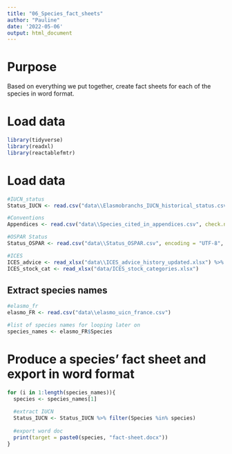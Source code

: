 ```yaml
---
title: "06_Species_fact_sheets"
author: "Pauline"
date: '2022-05-06'
output: html_document
---
```

# Purpose
Based on everything we put together, create fact sheets for each of the species in word format.

# Load data
```r
library(tidyverse)
library(readxl)
library(reactablefmtr)
```

# Load data
```r
#IUCN_status
Status_IUCN <- read.csv("data\\Elasmobranchs_IUCN_historical_status.csv", encoding = "UTF-8",check.names = F)

#Conventions
Appendices <- read.csv("data\\Species_cited_in_appendices.csv", check.names = F)

#OSPAR Status
Status_OSPAR <- read.csv("data\\Status_OSPAR.csv", encoding = "UTF-8", check.names = F) #to have symbols

#ICES
ICES_advice <- read_xlsx("data\\ICES_advice_history_updated.xlsx") %>% rename(Species = 'Species')
ICES_stock_cat <- read_xlsx("data/ICES_stock_categories.xlsx")
```

## Extract species names
```r
#elasmo_fr
elasmo_FR <- read.csv("data\\elasmo_uicn_france.csv")

#list of species names for looping later on
species_names <- elasmo_FR$Species
```

# Produce a species' fact sheet and export in word format
```r
for (i in 1:length(species_names)){
  species <- species_names[1]
  
  #extract IUCN
  Status_IUCN <- Status_IUCN %>% filter(Species %in% species)
  
  #export word doc
  print(target = paste0(species, "fact-sheet.docx"))
}

```